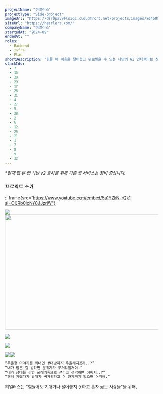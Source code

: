```yaml
---
projectName: "히얼러스"
projectType: "Side-project"
imageUrl: "https://d2r0pavv0lsiqc.cloudfront.net/projects/images/5d4b096e-7925-4628-84b0-982c6178c9ca.png"
siteUrl: "https://hearlers.com/"
companyName: "히얼러스"
startedAt: "2024-09"
endedAt: ""
roles:
  - Backend
  - Infra
  - Plan
shortDescription: "힘들 때 마음을 털어놓고 위로받을 수 있는 나만의 AI 인터랙티브 상담 서비스"
stackIds:
  - 3
  - 15
  - 30
  - 29
  - 17
  - 26
  - 31
  - 4
  - 27
  - 5
  - 28
  - 2
  - 6
  - 12
  - 25
  - 21
  - 1
  - 7
  - 8
  - 9
  - 32
---
```


*\*현재 웹 뷰 앱 기반 v2 출시를 위해 기존 웹 서비스는 정비 중입니다.*

### 프로젝트 소개

::iframe{src="https://www.youtube.com/embed/5a1YZkN-rQk?si=OQRb0icNY8JJzriW"}

![](https://d2r0pavv0lsiqc.cloudfront.net/projects/images/399b187d-d2c6-45e2-86b9-72fe9b5717d1.webp)<img height="379" width="678" src="https://d2r0pavv0lsiqc.cloudfront.net/projects/images/276b36ca-78a0-46a4-9571-dcd9f69af904.webp" />

![](https://d2r0pavv0lsiqc.cloudfront.net/projects/images/02d000dd-46b5-4223-a3dc-7bda6bcc6b60.webp)

![](https://d2r0pavv0lsiqc.cloudfront.net/projects/images/a372e5d5-bdfb-4f34-99bf-db94eea75bef.webp)

![](https://d2r0pavv0lsiqc.cloudfront.net/projects/images/cbf59ce4-c885-4b5d-927d-90360815909d.webp)![](https://d2r0pavv0lsiqc.cloudfront.net/projects/images/7c674659-9b53-4ac5-9e4a-5cf02d061e8d.webp)

```html
“우울한 이야기를 꺼내면 상대방까지 우울해지겠지..?”
“내가 힘든 걸 말하면 분위기가 무거워질거야.”
“내가 상대를 감정 쓰레기통으로 쓴다고 생각하면 어쩌지..?”
“괜히 기댔다가 상대가 버거워하고 이 관계까지 잃으면 어떡해.”
```

히얼러스는 "힘들어도 기대거나 털어놓지 못하고 혼자 곪는 사람들"을 위해,&#x20;